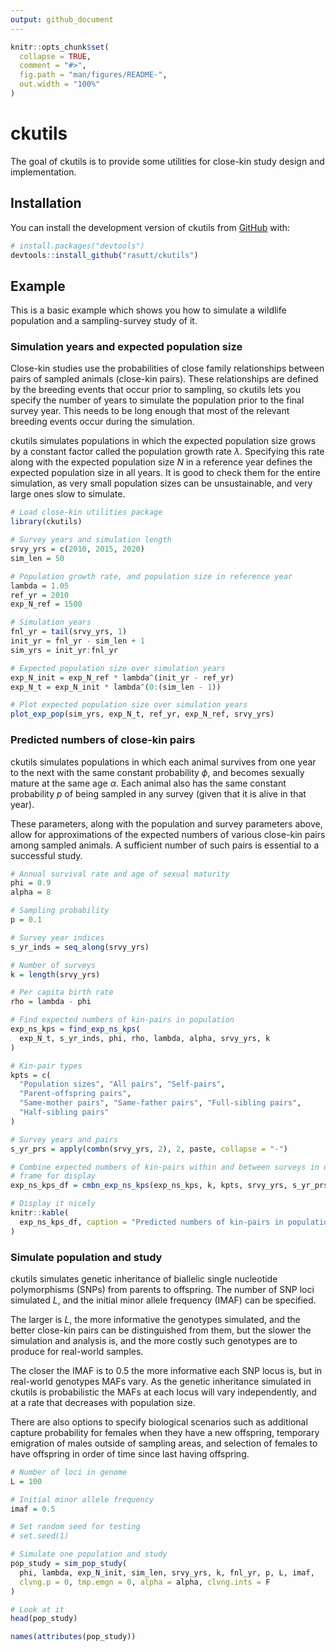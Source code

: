 ```yaml
---
output: github_document
---
```


<!-- README.md is generated from README.Rmd. Please edit that file -->

```r
knitr::opts_chunk$set(
  collapse = TRUE,
  comment = "#>",
  fig.path = "man/figures/README-",
  out.width = "100%"
)
```

# ckutils

<!-- badges: start -->
<!-- badges: end -->

The goal of ckutils is to provide some utilities for close-kin study design and implementation.

## Installation

You can install the development version of ckutils from [GitHub](https://github.com/) with:

``` r
# install.packages("devtools")
devtools::install_github("rasutt/ckutils")
```

## Example

This is a basic example which shows you how to simulate a wildlife population and a sampling-survey study of it.

### Simulation years and expected population size

Close-kin studies use the probabilities of close family relationships between pairs of sampled animals (close-kin pairs). These relationships are defined by the breeding events that occur prior to sampling, so ckutils lets you specify the number of years to simulate the population prior to the final survey year. This needs to be long enough that most of the relevant breeding events occur during the simulation.

ckutils simulates populations in which the expected population size grows by a constant factor called the population growth rate $\lambda$. Specifying this rate along with the expected population size $N$ in a reference year defines the expected population size in all years. It is good to check them for the entire simulation, as very small population sizes can be unsustainable, and very large ones slow to simulate.

```r
# Load close-kin utilities package
library(ckutils)

# Survey years and simulation length
srvy_yrs = c(2010, 2015, 2020)
sim_len = 50

# Population growth rate, and population size in reference year
lambda = 1.05
ref_yr = 2010
exp_N_ref = 1500

# Simulation years
fnl_yr = tail(srvy_yrs, 1)
init_yr = fnl_yr - sim_len + 1
sim_yrs = init_yr:fnl_yr

# Expected population size over simulation years
exp_N_init = exp_N_ref * lambda^(init_yr - ref_yr)
exp_N_t = exp_N_init * lambda^(0:(sim_len - 1))

# Plot expected population size over simulation years
plot_exp_pop(sim_yrs, exp_N_t, ref_yr, exp_N_ref, srvy_yrs)
```

### Predicted numbers of close-kin pairs

ckutils simulates populations in which each animal survives from one year to the next with the same constant probability $\phi$, and becomes sexually mature at the same age $\alpha$. Each animal also has the same constant probability $p$ of being sampled in any survey (given that it is alive in that year).

These parameters, along with the population and survey parameters above, allow for approximations of the expected numbers of various close-kin pairs among sampled animals. A sufficient number of such pairs is essential to a successful study.

```r
# Annual survival rate and age of sexual maturity
phi = 0.9
alpha = 8

# Sampling probability
p = 0.1

# Survey year indices
s_yr_inds = seq_along(srvy_yrs)

# Number of surveys
k = length(srvy_yrs)

# Per capita birth rate
rho = lambda - phi

# Find expected numbers of kin-pairs in population
exp_ns_kps = find_exp_ns_kps(
  exp_N_t, s_yr_inds, phi, rho, lambda, alpha, srvy_yrs, k
)

# Kin-pair types
kpts = c(
  "Population sizes", "All pairs", "Self-pairs", 
  "Parent-offspring pairs", 
  "Same-mother pairs", "Same-father pairs", "Full-sibling pairs", 
  "Half-sibling pairs"
)

# Survey years and pairs
s_yr_prs = apply(combn(srvy_yrs, 2), 2, paste, collapse = "-")

# Combine expected numbers of kin-pairs within and between surveys in one data
# frame for display
exp_ns_kps_df = cmbn_exp_ns_kps(exp_ns_kps, k, kpts, srvy_yrs, s_yr_prs)

# Display it nicely
knitr::kable(
  exp_ns_kps_df, caption = "Predicted numbers of kin-pairs in population"
)
```

### Simulate population and study

ckutils simulates genetic inheritance of biallelic single nucleotide polymorphisms (SNPs) from parents to offspring. The number of SNP loci simulated $L$, and the initial minor allele frequency (IMAF) can be specified. 

The larger is $L$, the more informative the genotypes simulated, and the better close-kin pairs can be distinguished from them, but the slower the simulation and analysis is, and the more costly such genotypes are to produce for real-world samples.

The closer the IMAF is to 0.5 the more informative each SNP locus is, but in real-world genotypes MAFs vary. As the genetic inheritance simulated in ckutils is probabilistic the MAFs at each locus will vary independently, and at a rate that decreases with population size.

There are also options to specify biological scenarios such as additional capture probability for females when they have a new offspring, temporary emigration of males outside of sampling areas, and selection of females to have offspring in order of time since last having offspring.

```r
# Number of loci in genome
L = 100

# Initial minor allele frequency
imaf = 0.5

# Set random seed for testing
# set.seed(1)

# Simulate one population and study
pop_study = sim_pop_study(
  phi, lambda, exp_N_init, sim_len, srvy_yrs, k, fnl_yr, p, L, imaf, 
  clvng.p = 0, tmp.emgn = 0, alpha = alpha, clvng.ints = F
)

# Look at it
head(pop_study)
```
```r
names(attributes(pop_study))
```
